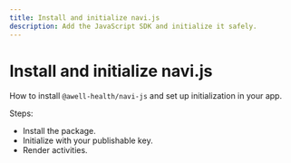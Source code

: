 ```yaml
---
title: Install and initialize navi.js
description: Add the JavaScript SDK and initialize it safely.
---
```


# Install and initialize navi.js

How to install `@awell-health/navi-js` and set up initialization in your app.

Steps:

- Install the package.
- Initialize with your publishable key.
- Render activities.

